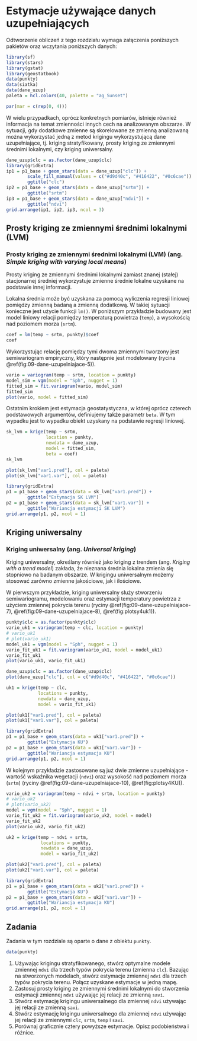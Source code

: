 
# Estymacje używające danych uzupełniających {#wykorzystanie-do-estymacji-danych-uzupeniajacych}

Odtworzenie obliczeń z tego rozdziału wymaga załączenia poniższych pakietów oraz wczytania poniższych danych:

```r
library(sf)
library(stars)
library(gstat)
library(geostatbook)
data(punkty)
data(siatka)
data(dane_uzup)
paleta = hcl.colors(40, palette = "ag_Sunset")
```

```r
par(mar = c(rep(0, 4)))
```

W wielu przypadkach, oprócz konkretnych pomiarów, istnieje również informacja na temat zmienności innych cech na analizowanym obszarze. 
W sytuacji, gdy dodatkowe zmienne są skorelowane ze zmienną analizowaną można wykorzystać jedną z metod krigingu wykorzystującą dane uzupełniające, tj. kriging stratyfikowany, prosty kriging ze zmiennymi średnimi lokalnymi, czy kriging uniwersalny.

```r
dane_uzup$clc = as.factor(dane_uzup$clc)
library(gridExtra)
ip1 = p1_base + geom_stars(data = dane_uzup["clc"]) +
        scale_fill_manual(values = c("#d9d40c", "#416422", "#0c6cae")) + 
        ggtitle("clc")
ip2 = p1_base + geom_stars(data = dane_uzup["srtm"]) + 
        ggtitle("srtm")
ip3 = p1_base + geom_stars(data = dane_uzup["ndvi"]) + 
        ggtitle("ndvi")
grid.arrange(ip1, ip2, ip3, ncol = 3)
```

<!-- ## Kriging stratyfikowany -->

<!-- ### Kriging stratyfikowany (ang. *Kriging within strata*) -->

<!-- Kriging stratyfikowany zakłada, że zmienność badanego zjawiska zależy od cechy jakościowej (kategoryzowanej). -->
<!-- Przykładowo, wartość badanej zmiennej jest różna w zależności od pokrycia terenu. -->
<!-- Kriging stratyfikowany wymaga posiadania danych zmiennej jakościowej (kategoryzowanej) na całym badanym obszarze. -->

<!-- W poniższym przykładzie zmienną jakościową jest uproszczone pokrycie terenu ze zmiennej `clc`.  -->
<!-- Przyjmuje ono jedno z trzech wartości. `1` oznacza obszary rolnicze, `2` oznacza obszary leśne, a `4` oznacza wody powierzchniowe. -->

<!-- ```{r } -->
<!-- siatka$clc = as.factor(siatka$clc) -->
<!-- plot(siatka["clc"]) -->
<!-- ``` -->

<!-- Kriging stratyfikowany polega na niezależnym tworzeniu i modelowaniu semiwariogramów dla każdej z kategorii. -->

<!-- ```{r } -->
<!-- vario_kws1 = variogram(temp~1, punkty[punkty$clc == 1, ]) -->
<!-- # plot(vario_kws1) -->
<!-- fitted_kws1 = fit.variogram(vario_kws1, vgm(model = "Sph", nugget = 0.5)) -->
<!-- plot(vario_kws1, fitted_kws1) -->
<!-- ``` -->

<!-- ```{r } -->
<!-- vario_kws2 = variogram(temp~1, punkty[punkty$clc == 2, ]) -->
<!-- # plot(vario_kws2) -->
<!-- fitted_kws2 = fit.variogram(vario_kws2, vgm(model = "Gau", nugget = 0.1)) -->
<!-- plot(vario_kws2, fitted_kws2) -->
<!-- ``` -->

<!-- ```{r } -->
<!-- vario_kws4 = variogram(temp~1, punkty[punkty$clc == 4, ]) -->
<!-- # plot(vario_kws4) -->
<!-- fitted_kws4 = fit.variogram(vario_kws4, vgm(model = "Nug")) -->
<!-- plot(vario_kws4, fitted_kws4) -->
<!-- ``` -->

<!-- Następnie dla każdego obszaru przeprowadzona jest niezależna estymacja wartości analizowanej cechy.  -->
<!-- Należy jedynie wcześniej zadbać, by w siatce nie było elementów `NA` dotyczących zmiennych jakościowych.  -->
<!-- W przykładzie tworzona jest nowa siatka (`siatka2`) nie zawierająca braków wartości dla zmiennej `clc`. -->

<!-- ```{r} -->
<!-- siatka2 = siatka[siatka$clc == 1,,] -->
<!-- kws1 = krige(temp~1,  -->
<!--               location = punkty[punkty$clc == 1, ],  -->
<!--               newdata = siatka2[na.omit(siatka2$clc == 1), ],  -->
<!--               model = fitted_kws1) -->
<!-- spplot(kws1, "var1.pred") -->
<!-- ``` -->
<!-- ```{r, message=FALSE} -->
<!-- siatka2 = dplyr::filter(siatka, clc == 1) -->
<!-- siatka2  -->
<!-- kws1 = krige(temp~1,  -->
<!--               location = punkty[punkty$clc == 1, ],  -->
<!--               newdata = siatka2[na.omit(siatka2$clc == 1), ],  -->
<!--               model = fitted_kws1) -->
<!-- spplot(kws1, "var1.pred") -->
<!-- ``` -->

<!-- ```{r, message=FALSE} -->
<!-- kws2 = krige(temp~1, -->
<!--               location = punkty[punkty$clc == 2, ], -->
<!--               newdata = siatka2[na.omit(siatka2$clc == 2), ],  -->
<!--               model = fitted_kws2) -->
<!-- spplot(kws2, "var1.pred") -->
<!-- ``` -->

<!-- ```{r, message=FALSE} -->
<!-- kws4 = krige(temp~1,  -->
<!--               location = punkty[punkty$clc == 4, ],  -->
<!--               newdata = siatka2[na.omit(siatka2$clc == 4), ],  -->
<!--               model = fitted_kws4) -->
<!-- spplot(kws4, "var1.pred") -->
<!-- ``` -->

<!-- Ostatnim etapem jest połączenie cząstkowych wyników w jeden obiekt klasy `SpatialPixelsDataFrame`. -->

<!-- ```{r} -->
<!-- kws = rbind(kws1, kws2, kws4) -->
<!-- ``` -->

<!-- Uzyskane w ten sposób wyniki znacząco różnią się od estymacji krigingem prostym czy zwykłym, wykazując odrębność zmienności w poszczególnych kategoriach pokrycia/użytkowania terenu. -->

<!-- ```{r plotsykws1, eval=FALSE} -->
<!-- spplot(kws, "var1.pred") -->
<!-- spplot(kws, "var1.var") -->
<!-- ``` -->

<!-- ```{r plotsykws2, echo=FALSE, fig.height=8} -->
<!-- library(gridExtra) -->
<!-- p1 = spplot(kws, "var1.pred", main = "Estymacja KWS") -->
<!-- p2 = spplot(kws, "var1.var", main = "Wariancja estymacja KWS") -->
<!-- grid.arrange(p1, p2, ncol = 1) -->
<!-- ``` -->

## Prosty kriging ze zmiennymi średnimi lokalnymi (LVM)

### Prosty kriging ze zmiennymi średnimi lokalnymi (LVM) (ang. *Simple kriging with varying local means*)

Prosty kriging ze zmiennymi średnimi lokalnymi zamiast znanej (stałej) stacjonarnej średniej wykorzystuje zmienne średnie lokalne uzyskane na podstawie innej informacji. 

Lokalna średnia może być uzyskana za pomocą wyliczenia regresji liniowej pomiędzy zmienną badaną a zmienną dodatkową. 
W takiej sytuacji konieczne jest użycie funkcji `lm()`.
W poniższym przykładzie budowany jest model liniowy relacji pomiędzy temperaturą powietrza (`temp`), a wysokością nad poziomem morza (`srtm`).

```r
coef = lm(temp ~ srtm, punkty)$coef
coef
```

Wykorzystując relację pomiędzy tymi dwoma zmiennymi tworzony jest semiwariogram empiryczny, który następnie jest modelowany (rycina \@ref(fig:09-dane-uzupelniajace-5)).

```r
vario = variogram(temp ~ srtm, location = punkty)
model_sim = vgm(model = "Sph", nugget = 1)
fitted_sim = fit.variogram(vario, model_sim)
fitted_sim
plot(vario, model = fitted_sim)
```

Ostatnim krokiem jest estymacja geostatystyczna, w której oprócz czterech podstawowych argumentów, definiujemy także parametr `beta`.
W tym wypadku jest to wypadku obiekt uzyskany na podstawie regresji liniowej.

```r
sk_lvm = krige(temp ~ srtm, 
               location = punkty, 
               newdata = dane_uzup, 
               model = fitted_sim, 
               beta = coef)
sk_lvm
```

```r
plot(sk_lvm["var1.pred"], col = paleta)
plot(sk_lvm["var1.var"], col = paleta)
```

```r
library(gridExtra)
p1 = p1_base + geom_stars(data = sk_lvm["var1.pred"]) +
        ggtitle("Estymacja SK LVM")
p2 = p1_base + geom_stars(data = sk_lvm["var1.var"]) + 
        ggtitle("Wariancja estymacji SK LVM")
grid.arrange(p1, p2, ncol = 1)
```

## Kriging uniwersalny 

### Kriging uniwersalny (ang. *Universal kriging*)

Kriging uniwersalny, określany również jako kriging z trendem (ang. *Kriging with a trend model*) zakłada, że nieznana średnia lokalna zmienia się stopniowo na badanym obszarze. 
W krigingu uniwersalnym możemy stosować zarówno zmienne jakościowe, jak i ilościowe. 

W pierwszym przykładzie, kriging uniwersalny służy stworzeniu semiwariogramu, modelowaniu oraz estymacji temperatury powietrza z użyciem zmiennej pokrycia terenu (ryciny \@ref(fig:09-dane-uzupelniajace-7), \@ref(fig:09-dane-uzupelniajace-8), \@ref(fig:plotsy4uk1)).

```r
punkty$clc = as.factor(punkty$clc)
vario_uk1 = variogram(temp ~ clc, location = punkty)
# vario_uk1
# plot(vario_uk1)
model_uk1 = vgm(model = "Sph", nugget = 1)
vario_fit_uk1 = fit.variogram(vario_uk1, model = model_uk1)
vario_fit_uk1
plot(vario_uk1, vario_fit_uk1)
```

```r
dane_uzup$clc = as.factor(dane_uzup$clc)
plot(dane_uzup["clc"], col = c("#d9d40c", "#416422", "#0c6cae"))
```

```r
uk1 = krige(temp ~ clc, 
            locations = punkty,
            newdata = dane_uzup, 
            model = vario_fit_uk1)
```

```r
plot(uk1["var1.pred"], col = paleta)
plot(uk1["var1.var"], col = paleta)
```

```r
library(gridExtra)
p1 = p1_base + geom_stars(data = uk1["var1.pred"]) +
        ggtitle("Estymacja KU")
p2 = p1_base + geom_stars(data = uk1["var1.var"]) + 
        ggtitle("Wariancja estymacja KU")
grid.arrange(p1, p2, ncol = 1)
```

W kolejnym przykładzie zastosowane są już dwie zmienne uzupełniające - wartość wskaźnika wegetacji (`ndvi`) oraz wysokość nad poziomem morza (`srtm`) (ryciny \@ref(fig:09-dane-uzupelniajace-10), \@ref(fig:plotsy4KU)).

```r
vario_uk2 = variogram(temp ~ ndvi + srtm, location = punkty)
# vario_uk2
# plot(vario_uk2)
model = vgm(model = "Sph", nugget = 1)
vario_fit_uk2 = fit.variogram(vario_uk2, model = model)
vario_fit_uk2
plot(vario_uk2, vario_fit_uk2)
```

```r
uk2 = krige(temp ~ ndvi + srtm,
             locations = punkty, 
             newdata = dane_uzup,
             model = vario_fit_uk2)
```

```r
plot(uk2["var1.pred"], col = paleta)
plot(uk2["var1.var"], col = paleta)
```

```r
library(gridExtra)
p1 = p1_base + geom_stars(data = uk2["var1.pred"]) +
        ggtitle("Estymacja KU")
p2 = p1_base + geom_stars(data = uk2["var1.var"]) + 
        ggtitle("Wariancja estymacja KU")
grid.arrange(p1, p2, ncol = 1)
```

## Zadania {#z11}

Zadania w tym rozdziale są oparte o dane z obiektu `punkty`.

```r
data(punkty)
```

1. Używając krigingu stratyfikowanego, stwórz optymalne modele zmiennej `ndvi` dla trzech typów pokrycia terenu (zmienna `clc`). Bazując na stworzonych modelach, stwórz estymacje zmiennej `ndvi` dla trzech typów pokrycia terenu.
Połącz uzyskane estymacje w jedną mapę.
2. Zastosuj prosty kriging ze zmiennymi średnimi lokalnymi do stworzenia estymacji zmiennej `ndvi` używając jej relacji ze zmienną `savi`.
3. Stwórz estymację krigingu uniwersalnego dla zmiennej `ndvi` używając jej relacji ze zmienną `savi`.
4. Stwórz estymację krigingu uniwersalnego dla zmiennej `ndvi` używając jej relacji ze zmiennymi `clc`, `srtm`, `temp` i `savi`.
5. Porównaj graficznie cztery powyższe estymacje. 
Opisz podobieństwa i różnice.

